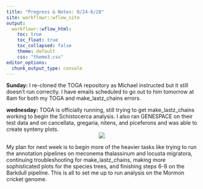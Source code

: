 ```yaml
---
title: "Progress & Notes: 6/24-6/28"
site: workflowr::wflow_site
output:
  workflowr::wflow_html:
    toc: true
    toc_float: true
    toc_collapsed: false
    theme: default
    css: "theme3.css"
editor_options:
  chunk_output_type: console
---
```


**Sunday:** I re-cloned the TOGA repository as Michael instructed but it still doesn't run correctly. I have emails scheduled to go out to him tomorrow at 8am for both my TOGA and make_lastz_chains errors.

**wednesday:** TOGA is officially running, still trying to get make_lastz_chains working to begin the Schistocerca analysis. I also ran GENESPACE on their test data and on cancellata, gregaria, nitens, and piceferons and was able to create synteny plots.
<center>
![](assets/synteny-plot-trial.png)
</center>

My plan for next week is to begin more of the heavier tasks like trying to run the annotation pipelines on  meconema thalassinum and locusta migratora, continuing troubleshooting for make_lastz_chains, making more sophisticated plots for the species trees, and finishing steps 6-8 on the Barkdull pipeline. This is all to set me up to run analysis on the Mormon cricket genome.
